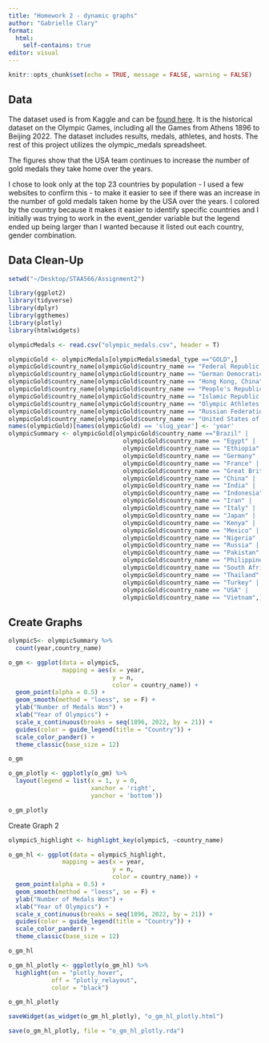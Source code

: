 ```yaml
---
title: "Homework 2 - dynamic graphs"
author: "Gabrielle Clary"
format: 
  html:
    self-contains: true
editor: visual
---
```


```r
knitr::opts_chunk$set(echo = TRUE, message = FALSE, warning = FALSE)
```

## Data

The dataset used is from Kaggle and can be [found here](https://www.kaggle.com/datasets/piterfm/olympic-games-medals-19862018?select=olympic_medals.csv). It is the historical dataset on the Olympic Games, including all the Games from Athens 1896 to Beijing 2022. The dataset includes results, medals, athletes, and hosts. The rest of this project utilizes the olympic_medals spreadsheet.

The figures show that the USA team continues to increase the number of gold medals they take home over the years.

I chose to look only at the top 23 countries by population - I used a few websites to confirm this - to make it easier to see if there was an increase in the number of gold medals taken home by the USA over the years. I colored by the country because it makes it easier to identify specific countries and I initially was trying to work in the event_gender variable but the legend ended up being larger than I wanted because it listed out each country, gender combination.

## Data Clean-Up

```r
setwd("~/Desktop/STAA566/Assignment2")

library(ggplot2)
library(tidyverse)
library(dplyr)
library(ggthemes)
library(plotly)
library(htmlwidgets)

olympicMedals <- read.csv("olympic_medals.csv", header = T)

olympicGold <- olympicMedals[olympicMedals$medal_type =="GOLD",]
olympicGold$country_name[olympicGold$country_name == "Federal Republic of Germany"] <- "Germany"
olympicGold$country_name[olympicGold$country_name == "German Democratic Republic (Germany)"] <- "Germany"
olympicGold$country_name[olympicGold$country_name == "Hong Kong, China"] <- "China"
olympicGold$country_name[olympicGold$country_name == "People's Republic of China"] <- "China"
olympicGold$country_name[olympicGold$country_name == "Islamic Republic of Iran"] <- "Iran"
olympicGold$country_name[olympicGold$country_name == "Olympic Athletes from Russia"] <- "Russia"
olympicGold$country_name[olympicGold$country_name == "Russian Federation"] <- "Russia"
olympicGold$country_name[olympicGold$country_name == "United States of America"] <- "USA"
names(olympicGold)[names(olympicGold) == 'slug_year'] <- 'year'
olympicSummary <- olympicGold[olympicGold$country_name =="Brazil" | 
                                olympicGold$country_name == "Egypt" |
                                olympicGold$country_name == "Ethiopia" |
                                olympicGold$country_name == "Germany" |
                                olympicGold$country_name == "France" |
                                olympicGold$country_name == "Great Britain" |
                                olympicGold$country_name == "China" |
                                olympicGold$country_name == "India" |
                                olympicGold$country_name == "Indonesia" |
                                olympicGold$country_name == "Iran" |
                                olympicGold$country_name == "Italy" |
                                olympicGold$country_name == "Japan" |
                                olympicGold$country_name == "Kenya" |
                                olympicGold$country_name == "Mexico" |
                                olympicGold$country_name == "Nigeria" |
                                olympicGold$country_name == "Russia" |
                                olympicGold$country_name == "Pakistan" |
                                olympicGold$country_name == "Philippines" |
                                olympicGold$country_name == "South Africa" |
                                olympicGold$country_name == "Thailand" |
                                olympicGold$country_name == "Turkey" |
                                olympicGold$country_name == "USA" |
                                olympicGold$country_name == "Vietnam",]
```

## Create Graphs

```r
olympicS<- olympicSummary %>%
  count(year,country_name)

o_gm <- ggplot(data = olympicS,
               mapping = aes(x = year,
                             y = n,
                             color = country_name)) +
  geom_point(alpha = 0.5) + 
  geom_smooth(method = "loess", se = F) + 
  ylab("Number of Medals Won") +
  xlab("Year of Olympics") + 
  scale_x_continuous(breaks = seq(1896, 2022, by = 21)) + 
  guides(color = guide_legend(title = "Country")) +
  scale_color_pander() +
  theme_classic(base_size = 12)

o_gm

o_gm_plotly <- ggplotly(o_gm) %>%
  layout(legend = list(x = 1, y = 0, 
                       xanchor = 'right',
                       yanchor = 'bottom'))

o_gm_plotly
```

Create Graph 2

```r
olympicS_highlight <- highlight_key(olympicS, ~country_name)

o_gm_hl <- ggplot(data = olympicS_highlight,
               mapping = aes(x = year,
                             y = n,
                             color = country_name)) +
  geom_point(alpha = 0.5) + 
  geom_smooth(method = "loess", se = F) + 
  ylab("Number of Medals Won") +
  xlab("Year of Olympics") + 
  scale_x_continuous(breaks = seq(1896, 2022, by = 21)) + 
  guides(color = guide_legend(title = "Country")) +
  scale_color_pander() +
  theme_classic(base_size = 12)

o_gm_hl

o_gm_hl_plotly <- ggplotly(o_gm_hl) %>%
  highlight(on = "plotly_hover",
            off = "plotly_relayout",
            color = "black")

o_gm_hl_plotly

saveWidget(as_widget(o_gm_hl_plotly), "o_gm_hl_plotly.html")

save(o_gm_hl_plotly, file = "o_gm_hl_plotly.rda")
```
